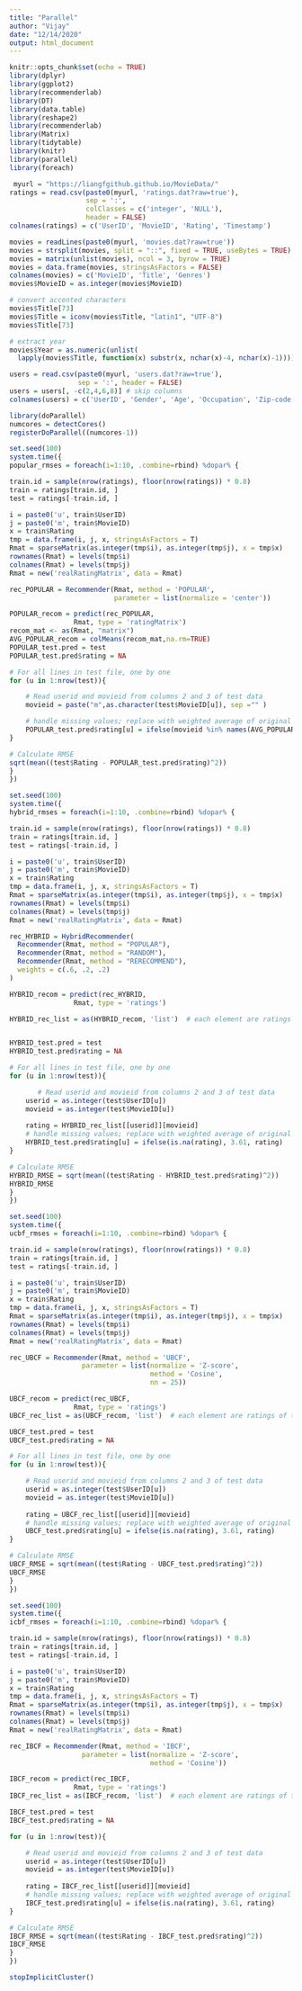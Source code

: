 ```yaml
---
title: "Parallel"
author: "Vijay"
date: "12/14/2020"
output: html_document
---
```


```r
knitr::opts_chunk$set(echo = TRUE)
library(dplyr)
library(ggplot2)
library(recommenderlab)
library(DT)
library(data.table)
library(reshape2)
library(recommenderlab)
library(Matrix)
library(tidytable)
library(knitr)
library(parallel)
library(foreach)
```

```r
 myurl = "https://liangfgithub.github.io/MovieData/"
ratings = read.csv(paste0(myurl, 'ratings.dat?raw=true'), 
                   sep = ':',
                   colClasses = c('integer', 'NULL'), 
                   header = FALSE)
colnames(ratings) = c('UserID', 'MovieID', 'Rating', 'Timestamp')

movies = readLines(paste0(myurl, 'movies.dat?raw=true'))
movies = strsplit(movies, split = "::", fixed = TRUE, useBytes = TRUE)
movies = matrix(unlist(movies), ncol = 3, byrow = TRUE)
movies = data.frame(movies, stringsAsFactors = FALSE)
colnames(movies) = c('MovieID', 'Title', 'Genres')
movies$MovieID = as.integer(movies$MovieID)

# convert accented characters
movies$Title[73]
movies$Title = iconv(movies$Title, "latin1", "UTF-8")
movies$Title[73]

# extract year
movies$Year = as.numeric(unlist(
  lapply(movies$Title, function(x) substr(x, nchar(x)-4, nchar(x)-1))))

users = read.csv(paste0(myurl, 'users.dat?raw=true'),
                 sep = ':', header = FALSE)
users = users[, -c(2,4,6,8)] # skip columns
colnames(users) = c('UserID', 'Gender', 'Age', 'Occupation', 'Zip-code')

```

```r
library(doParallel)
numcores = detectCores()
registerDoParallel((numcores-1))
```


```r
set.seed(100)
system.time({
popular_rmses = foreach(i=1:10, .combine=rbind) %dopar% {

train.id = sample(nrow(ratings), floor(nrow(ratings)) * 0.8)
train = ratings[train.id, ]
test = ratings[-train.id, ]

i = paste0('u', train$UserID)
j = paste0('m', train$MovieID)
x = train$Rating
tmp = data.frame(i, j, x, stringsAsFactors = T)
Rmat = sparseMatrix(as.integer(tmp$i), as.integer(tmp$j), x = tmp$x)
rownames(Rmat) = levels(tmp$i)
colnames(Rmat) = levels(tmp$j)
Rmat = new('realRatingMatrix', data = Rmat)

rec_POPULAR = Recommender(Rmat, method = 'POPULAR',
                          parameter = list(normalize = 'center'))

POPULAR_recom = predict(rec_POPULAR, 
                Rmat, type = 'ratingMatrix')
recom_mat <- as(Rmat, "matrix")
AVG_POPULAR_recom = colMeans(recom_mat,na.rm=TRUE)
POPULAR_test.pred = test
POPULAR_test.pred$rating = NA

# For all lines in test file, one by one
for (u in 1:nrow(test)){

    # Read userid and movieid from columns 2 and 3 of test data
    movieid = paste("m",as.character(test$MovieID[u]), sep ="" )

    # handle missing values; replace with weighted average of original user rating distribution of 3.61
    POPULAR_test.pred$rating[u] = ifelse(movieid %in% names(AVG_POPULAR_recom), AVG_POPULAR_recom[[movieid]], 3.61) 
}

# Calculate RMSE
sqrt(mean((test$Rating - POPULAR_test.pred$rating)^2)) 
}
})
```


```r
set.seed(100)
system.time({
hybrid_rmses = foreach(i=1:10, .combine=rbind) %dopar% {

train.id = sample(nrow(ratings), floor(nrow(ratings)) * 0.8)
train = ratings[train.id, ]
test = ratings[-train.id, ]

i = paste0('u', train$UserID)
j = paste0('m', train$MovieID)
x = train$Rating
tmp = data.frame(i, j, x, stringsAsFactors = T)
Rmat = sparseMatrix(as.integer(tmp$i), as.integer(tmp$j), x = tmp$x)
rownames(Rmat) = levels(tmp$i)
colnames(Rmat) = levels(tmp$j)
Rmat = new('realRatingMatrix', data = Rmat)

rec_HYBRID = HybridRecommender(
  Recommender(Rmat, method = "POPULAR"),
  Recommender(Rmat, method = "RANDOM"),
  Recommender(Rmat, method = "RERECOMMEND"),
  weights = c(.6, .2, .2)
)

HYBRID_recom = predict(rec_HYBRID, 
                Rmat, type = 'ratings')

HYBRID_rec_list = as(HYBRID_recom, 'list')  # each element are ratings of that user


HYBRID_test.pred = test
HYBRID_test.pred$rating = NA

# For all lines in test file, one by one
for (u in 1:nrow(test)){

       # Read userid and movieid from columns 2 and 3 of test data
    userid = as.integer(test$UserID[u])
    movieid = as.integer(test$MovieID[u])
    
    rating = HYBRID_rec_list[[userid]][movieid]
    # handle missing values; replace with weighted average of original user rating distribution of 3.61
    HYBRID_test.pred$rating[u] = ifelse(is.na(rating), 3.61, rating)
}

# Calculate RMSE
HYBRID_RMSE = sqrt(mean((test$Rating - HYBRID_test.pred$rating)^2)) 
HYBRID_RMSE
}
})

```

```r
set.seed(100)
system.time({
ucbf_rmses = foreach(i=1:10, .combine=rbind) %dopar% {

train.id = sample(nrow(ratings), floor(nrow(ratings)) * 0.8)
train = ratings[train.id, ]
test = ratings[-train.id, ]

i = paste0('u', train$UserID)
j = paste0('m', train$MovieID)
x = train$Rating
tmp = data.frame(i, j, x, stringsAsFactors = T)
Rmat = sparseMatrix(as.integer(tmp$i), as.integer(tmp$j), x = tmp$x)
rownames(Rmat) = levels(tmp$i)
colnames(Rmat) = levels(tmp$j)
Rmat = new('realRatingMatrix', data = Rmat)

rec_UBCF = Recommender(Rmat, method = 'UBCF',
                  parameter = list(normalize = 'Z-score', 
                                   method = 'Cosine', 
                                   nn = 25))

UBCF_recom = predict(rec_UBCF, 
                Rmat, type = 'ratings')  
UBCF_rec_list = as(UBCF_recom, 'list')  # each element are ratings of that user

UBCF_test.pred = test
UBCF_test.pred$rating = NA

# For all lines in test file, one by one
for (u in 1:nrow(test)){

    # Read userid and movieid from columns 2 and 3 of test data
    userid = as.integer(test$UserID[u])
    movieid = as.integer(test$MovieID[u])
    
    rating = UBCF_rec_list[[userid]][movieid]
    # handle missing values; replace with weighted average of original user rating distribution of 3.61
    UBCF_test.pred$rating[u] = ifelse(is.na(rating), 3.61, rating)
}

# Calculate RMSE
UBCF_RMSE = sqrt(mean((test$Rating - UBCF_test.pred$rating)^2)) 
UBCF_RMSE
}
})
```

```r

set.seed(100)
system.time({
icbf_rmses = foreach(i=1:10, .combine=rbind) %dopar% {

train.id = sample(nrow(ratings), floor(nrow(ratings)) * 0.8)
train = ratings[train.id, ]
test = ratings[-train.id, ]

i = paste0('u', train$UserID)
j = paste0('m', train$MovieID)
x = train$Rating
tmp = data.frame(i, j, x, stringsAsFactors = T)
Rmat = sparseMatrix(as.integer(tmp$i), as.integer(tmp$j), x = tmp$x)
rownames(Rmat) = levels(tmp$i)
colnames(Rmat) = levels(tmp$j)
Rmat = new('realRatingMatrix', data = Rmat)

rec_IBCF = Recommender(Rmat, method = 'IBCF',
                  parameter = list(normalize = 'Z-score', 
                                   method = 'Cosine'))

IBCF_recom = predict(rec_IBCF, 
                Rmat, type = 'ratings')  
IBCF_rec_list = as(IBCF_recom, 'list')  # each element are ratings of that user

IBCF_test.pred = test
IBCF_test.pred$rating = NA

for (u in 1:nrow(test)){

    # Read userid and movieid from columns 2 and 3 of test data
    userid = as.integer(test$UserID[u])
    movieid = as.integer(test$MovieID[u])
    
    rating = IBCF_rec_list[[userid]][movieid]
    # handle missing values; replace with weighted average of original user rating distribution of 3.61
    IBCF_test.pred$rating[u] = ifelse(is.na(rating), 3.61, rating)
}

# Calculate RMSE
IBCF_RMSE = sqrt(mean((test$Rating - IBCF_test.pred$rating)^2))
IBCF_RMSE
}
})
```

```r
stopImplicitCluster()
```

